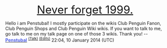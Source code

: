 <center><big><big><big><big><big>[https://www.youtube.com/watch?v=gelCe981y0I Never forget 1999.]</big></big></big></big></big></center>

Hello i am Penstubal! I mostly participate on the wikis Club Penguin Fanon, Club Penguin Shops and Club Penguin Wiki wikis. If you want to talk to me, go talk to me on my talk page on one of those 3 wikis. Thank you! --[[User:Penstubal|<span style='color:#5060e7'>'''Penstubal'''</span>]] <sup>[[User talk:Penstubal|(Talk)]] [[Special:Contributions/Penstubal|(Edits)]] </sup> 22:04, 10 January 2014 (UTC)
